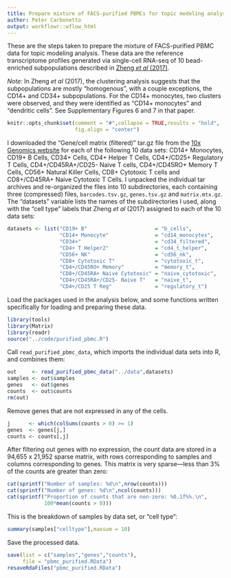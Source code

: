 ```yaml
---
title: Prepare mixture of FACS-purified PBMCs for topic modeling analysis
author: Peter Carbonetto
output: workflowr::wflow_html
---
```


These are the steps taken to prepare the mixture of FACS-purified PBMC
data for topic modeling analysis. These data are the reference
transcriptome profiles generated via single-cell RNA-seq of 10
bead-enriched subpopulations described in [Zheng *et al*
(2017)][zheng-2017].

*Note:* In Zheng *et al* (2017), the clustering analysis suggests that
the subpopulations are mostly "homogenous", with a couple exceptions,
the CD14+ and CD34+ subpopulations. For the CD14+ monocytes, two
clusters were observed, and they were identified as "CD14+ monocytes"
and "dendritic cells". See Supplementary Figures 6 and 7 in that
paper.

```r
knitr::opts_chunk$set(comment = "#",collapse = TRUE,results = "hold",
                      fig.align = "center")
```

I downloaded the "Gene/cell matrix (filtered)" tar.gz file from the
[10x Genomics website][10x-data] for each of the following 10 data
sets: CD14+ Monocytes, CD19+ B Cells, CD34+ Cells, CD4+ Helper T
Cells, CD4+/CD25+ Regulatory T Cells, CD4+/CD45RA+/CD25- Naive T
cells, CD4+/CD45RO+ Memory T Cells, CD56+ Natural Killer Cells, CD8+
Cytotoxic T cells and CD8+/CD45RA+ Naive Cytotoxic T Cells. I unpacked
the individual tar archives and re-organized the files into 10
subdirectories, each containing three (compressed) files,
`barcodes.tsv.gz`, `genes.tsv.gz` and `matrix.mtx.gz`. The "datasets"
variable lists the names of the subdirectories I used, along with the
"cell type" labels that Zheng *et al* (2017) assigned to each of the
10 data sets:

```r
datasets <- list("CD19+ B"                      = "b_cells",
                 "CD14+ Monocyte"               = "cd14_monocytes",
                 "CD34+"                        = "cd34_filtered",
                 "CD4+ T Helper2"               = "cd4_t_helper",
                 "CD56+ NK"                     = "cd56_nk",
                 "CD8+ Cytotoxic T"             = "cytotoxic_t",
                 "CD4+/CD45RO+ Memory"          = "memory_t",
                 "CD8+/CD45RA+ Naive Cytotoxic" = "naive_cytotoxic",
                 "CD4+/CD45RA+/CD25- Naive T"   = "naive_t",
                 "CD4+/CD25 T Reg"              = "regulatory_t")
```

Load the packages used in the analysis below, and some functions
written specifically for loading and preparing these data.

```r
library(tools)
library(Matrix)
library(readr)
source("../code/purified_pbmc.R")
```

Call `read_purified_pbmc_data`, which imports the individual data sets
into R, and combines them:

```r
out     <- read_purified_pbmc_data("../data",datasets)
samples <- out$samples
genes   <- out$genes
counts  <- out$counts
rm(out)
```

Remove genes that are not expressed in any of the cells.

```r
j      <- which(colSums(counts > 0) >= 1)
genes  <- genes[j,]
counts <- counts[,j]
```

After filtering out genes with no expression, the count data are
stored in a 94,655 x 21,952 sparse matrix, with rows corresponding to
samples and columns corresponding to genes. This matrix is very
sparse---less than 3% of the counts are greater than zero:

```r
cat(sprintf("Number of samples: %d\n",nrow(counts)))
cat(sprintf("Number of genes: %d\n",ncol(counts)))
cat(sprintf("Proportion of counts that are non-zero: %0.1f%%.\n",
            100*mean(counts > 0)))
```

This is the breakdown of samples by data set, or "cell type":

```r
summary(samples["celltype"],maxsum = 10)
```

Save the processed data.

```r
save(list = c("samples","genes","counts"),
     file = "pbmc_purified.RData")
resaveRdaFiles("pbmc_purified.RData")
```

[zheng-2017]: https://doi.org/10.1038/ncomms14049
[10x-data]: https://support.10xgenomics.com/single-cell-gene-expression/datasets
